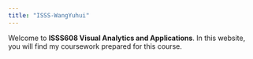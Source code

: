 ```yaml
---
title: "ISSS-WangYuhui"
---
```


Welcome to **ISSS608 Visual Analytics and Applications**. In this website, you will find my coursework prepared for this course.
